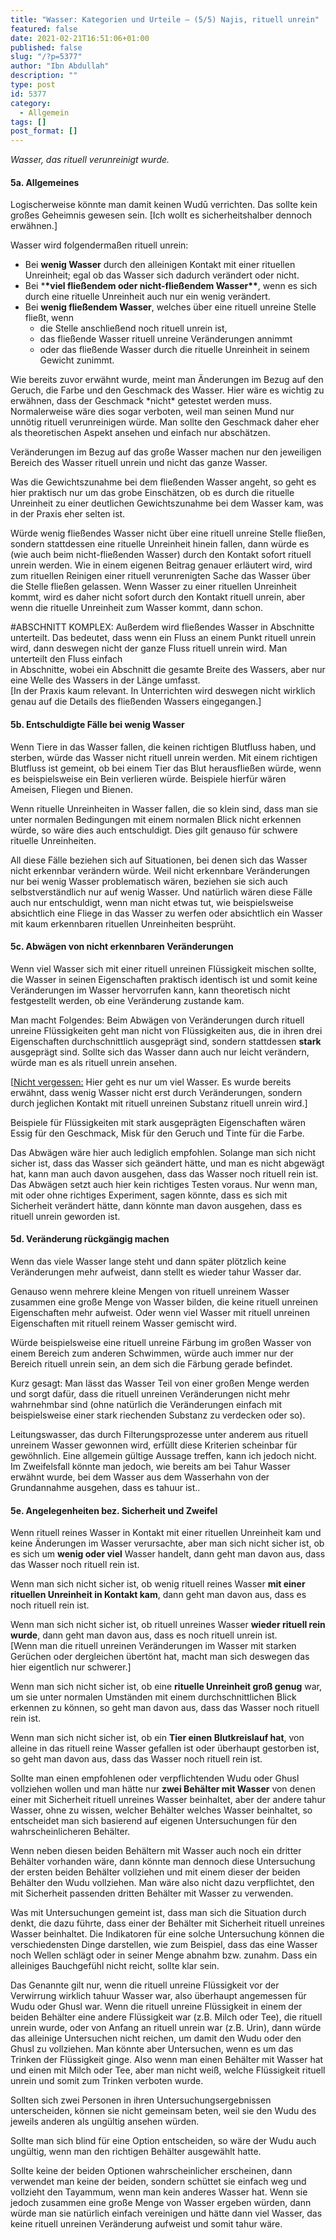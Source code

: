 ```yaml
---
title: "Wasser: Kategorien und Urteile – (5/5) Najis, rituell unrein"
featured: false
date: 2021-02-21T16:51:06+01:00
published: false
slug: "/?p=5377"
author: "Ibn Abdullah"
description: ""
type: post
id: 5377
category:
  - Allgemein
tags: []
post_format: []
---
```


_Wasser, das rituell verunreinigt wurde._

#### 5a. Allgemeines

Logischerweise könnte man damit keinen Wudū verrichten. Das sollte kein großes Geheimnis gewesen sein. \[Ich wollt es sicherheitshalber dennoch erwähnen.\]

Wasser wird folgendermaßen rituell unrein:

- Bei **wenig Wasser** durch den alleinigen Kontakt mit einer rituellen Unreinheit; egal ob das Wasser sich dadurch verändert oder nicht.
- Bei \***\*viel fließendem oder nicht-fließendem Wasser\*\***, wenn es sich durch eine rituelle Unreinheit auch nur ein wenig verändert.
- Bei **wenig fließendem Wasser**, welches über eine rituell unreine Stelle fließt, wenn
  - die Stelle anschließend noch rituell unrein ist,
  - das fließende Wasser rituell unreine Veränderungen annimmt
  - oder das fließende Wasser durch die rituelle Unreinheit in seinem Gewicht zunimmt.

Wie bereits zuvor erwähnt wurde, meint man Änderungen im Bezug auf den Geruch, die Farbe und den Geschmack des Wasser. Hier wäre es wichtig zu erwähnen, dass der Geschmack \*nicht\* getestet werden muss. Normalerweise wäre dies sogar verboten, weil man seinen Mund nur unnötig rituell verunreinigen würde. Man sollte den Geschmack daher eher als theoretischen Aspekt ansehen und einfach nur abschätzen.

Veränderungen im Bezug auf das große Wasser machen nur den jeweiligen Bereich des Wasser rituell unrein und nicht das ganze Wasser.

Was die Gewichtszunahme bei dem fließenden Wasser angeht, so geht es hier praktisch nur um das grobe Einschätzen, ob es durch die rituelle Unreinheit zu einer deutlichen Gewichtszunahme bei dem Wasser kam, was in der Praxis eher selten ist.

Würde wenig fließendes Wasser nicht über eine rituell unreine Stelle fließen, sondern stattdessen eine rituelle Unreinheit hinein fallen, dann würde es (wie auch beim nicht-fließenden Wasser) durch den Kontakt sofort rituell unrein werden. Wie in einem eigenen Beitrag genauer erläutert wird, wird zum rituellen Reinigen einer rituell verunrenigten Sache das Wasser über die Stelle fließen gelassen. Wenn Wasser zu einer rituellen Unreinheit kommt, wird es daher nicht sofort durch den Kontakt rituell unrein, aber wenn die rituelle Unreinheit zum Wasser kommt, dann schon.

\#ABSCHNITT KOMPLEX: Außerdem wird fließendes Wasser in Abschnitte unterteilt. Das bedeutet, dass wenn ein Fluss an einem Punkt rituell unrein wird, dann deswegen nicht der ganze Fluss rituell unrein wird. Man unterteilt den Fluss einfach  
in Abschnitte, wobei ein Abschnitt die gesamte Breite des Wassers, aber nur eine Welle des Wassers in der Länge umfasst.  
\[In der Praxis kaum relevant. In Unterrichten wird deswegen nicht wirklich genau auf die Details des fließenden Wassers eingegangen.\]

#### 5b. Entschuldigte Fälle bei wenig Wasser

Wenn Tiere in das Wasser fallen, die keinen richtigen Blutfluss haben, und sterben, würde das Wasser nicht rituell unrein werden. Mit einem richtigen Blutfluss ist gemeint, ob bei einem Tier das Blut herausfließen würde, wenn es beispielsweise ein Bein verlieren würde. Beispiele hierfür wären Ameisen, Fliegen und Bienen.

Wenn rituelle Unreinheiten in Wasser fallen, die so klein sind, dass man sie unter normalen Bedingungen mit einem normalen Blick nicht erkennen würde, so wäre dies auch entschuldigt. Dies gilt genauso für schwere rituelle Unreinheiten.

All diese Fälle beziehen sich auf Situationen, bei denen sich das Wasser nicht erkennbar verändern würde. Weil nicht erkennbare Veränderungen nur bei wenig Wasser problematisch wären, beziehen sie sich auch selbstverständlich nur auf wenig Wasser. Und natürlich wären diese Fälle auch nur entschuldigt, wenn man nicht etwas tut, wie beispielsweise absichtlich eine Fliege in das Wasser zu werfen oder absichtlich ein Wasser mit kaum erkennbaren rituellen Unreinheiten besprüht.

#### 5c. Abwägen von nicht erkennbaren Veränderungen

Wenn viel Wasser sich mit einer rituell unreinen Flüssigkeit mischen sollte, die Wasser in seinen Eigenschaften praktisch identisch ist und somit keine Veränderungen im Wasser hervorrufen kann, kann theoretisch nicht festgestellt werden, ob eine Veränderung zustande kam.

Man macht Folgendes: Beim Abwägen von Veränderungen durch rituell unreine Flüssigkeiten geht man nicht von Flüssigkeiten aus, die in ihren drei Eigenschaften durchschnittlich ausgeprägt sind, sondern stattdessen **stark** ausgeprägt sind. Sollte sich das Wasser dann auch nur leicht verändern, würde man es als rituell unrein ansehen.

\[<span style="text-decoration: underline;">Nicht vergessen:</span> Hier geht es nur um viel Wasser. Es wurde bereits erwähnt, dass wenig Wasser nicht erst durch Veränderungen, sondern durch jeglichen Kontakt mit rituell unreinen Substanz rituell unrein wird.\]

Beispiele für Flüssigkeiten mit stark ausgeprägten Eigenschaften wären Essig für den Geschmack, Misk für den Geruch und Tinte für die Farbe.

Das Abwägen wäre hier auch lediglich empfohlen. Solange man sich nicht sicher ist, dass das Wasser sich geändert hätte, und man es nicht abgewägt hat, kann man auch davon ausgehen, dass das Wasser noch rituell rein ist. Das Abwägen setzt auch hier kein richtiges Testen voraus. Nur wenn man, mit oder ohne richtiges Experiment, sagen könnte, dass es sich mit Sicherheit verändert hätte, dann könnte man davon ausgehen, dass es rituell unrein geworden ist.

#### 5d. Veränderung rückgängig machen

Wenn das viele Wasser lange steht und dann später plötzlich keine Veränderungen mehr aufweist, dann stellt es wieder tahur Wasser dar.

Genauso wenn mehrere kleine Mengen von rituell unreinem Wasser zusammen eine große Menge von Wasser bilden, die keine rituell unreinen Eigenschaften mehr aufweist. Oder wenn viel Wasser mit rituell unreinen Eigenschaften mit rituell reinem Wasser gemischt wird.

Würde beispielsweise eine rituell unreine Färbung im großen Wasser von einem Bereich zum anderen Schwimmen, würde auch immer nur der Bereich rituell unrein sein, an dem sich die Färbung gerade befindet.

Kurz gesagt: Man lässt das Wasser Teil von einer großen Menge werden und sorgt dafür, dass die rituell unreinen Veränderungen nicht mehr wahrnehmbar sind (ohne natürlich die Veränderungen einfach mit beispielsweise einer stark riechenden Substanz zu verdecken oder so).

Leitungswasser, das durch Filterungsprozesse unter anderem aus rituell unreinem Wasser gewonnen wird, erfüllt diese Kriterien scheinbar für gewöhnlich. Eine allgemein gültige Aussage treffen, kann ich jedoch nicht. Im Zweifelsfall könnte man jedoch, wie bereits am bei Tahur Wasser erwähnt wurde, bei dem Wasser aus dem Wasserhahn von der Grundannahme ausgehen, dass es tahuur ist..

#### 5e. Angelegenheiten bez. Sicherheit und Zweifel

Wenn rituell reines Wasser in Kontakt mit einer rituellen Unreinheit kam und keine Änderungen im Wasser verursachte, aber man sich nicht sicher ist, ob es sich um **wenig oder viel** Wasser handelt, dann geht man davon aus, dass das Wasser noch rituell rein ist.

Wenn man sich nicht sicher ist, ob wenig rituell reines Wasser **mit einer rituellen Unreinheit in Kontakt kam**, dann geht man davon aus, dass es noch rituell rein ist.

Wenn man sich nicht sicher ist, ob rituell unreines Wasser **wieder rituell rein wurde**, dann geht man davon aus, dass es noch rituell unrein ist.  
\[Wenn man die rituell unreinen Veränderungen im Wasser mit starken Gerüchen oder dergleichen übertönt hat, macht man sich deswegen das hier eigentlich nur schwerer.\]

Wenn man sich nicht sicher ist, ob eine **rituelle Unreinheit groß genug** war, um sie unter normalen Umständen mit einem durchschnittlichen Blick erkennen zu können, so geht man davon aus, dass das Wasser noch rituell rein ist.

Wenn man sich nicht sicher ist, ob ein **Tier einen Blutkreislauf hat**, von alleine in das rituell reine Wasser gefallen ist oder überhaupt gestorben ist, so geht man davon aus, dass das Wasser noch rituell rein ist.

Sollte man einen empfohlenen oder verpflichtenden Wudu oder Ghusl vollziehen wollen und man hätte nur **zwei Behälter mit Wasser** von denen einer mit Sicherheit rituell unreines Wasser beinhaltet, aber der andere tahur Wasser, ohne zu wissen, welcher Behälter welches Wasser beinhaltet, so entscheidet man sich basierend auf eigenen Untersuchungen für den wahrscheinlicheren Behälter.

Wenn neben diesen beiden Behältern mit Wasser auch noch ein dritter Behälter vorhanden wäre, dann könnte man dennoch diese Untersuchung der ersten beiden Behälter vollziehen und mit einem dieser der beiden Behälter den Wudu vollziehen. Man wäre also nicht dazu verpflichtet, den mit Sicherheit passenden dritten Behälter mit Wasser zu verwenden.

Was mit Untersuchungen gemeint ist, dass man sich die Situation durch denkt, die dazu führte, dass einer der Behälter mit Sicherheit rituell unreines Wasser beinhaltet. Die Indikatoren für eine solche Untersuchung können die verschiedensten Dinge darstellen, wie zum Beispiel, dass das eine Wasser noch Wellen schlägt oder in seiner Menge abnahm bzw. zunahm. Dass ein alleiniges Bauchgefühl nicht reicht, sollte klar sein.

Das Genannte gilt nur, wenn die rituell unreine Flüssigkeit vor der Verwirrung wirklich tahuur Wasser war, also überhaupt angemessen für Wudu oder Ghusl war. Wenn die rituell unreine Flüssigkeit in einem der beiden Behälter eine andere Flüssigkeit war (z.B. Milch oder Tee), die rituell unrein wurde, oder von Anfang an rituell unrein war (z.B. Urin), dann würde das alleinige Untersuchen nicht reichen, um damit den Wudu oder den Ghusl zu vollziehen. Man könnte aber Untersuchen, wenn es um das Trinken der Flüssigkeit ginge. Also wenn man einen Behälter mit Wasser hat und einen mit Milch oder Tee, aber man nicht weiß, welche Flüssigkeit rituell unrein und somit zum Trinken verboten wurde.

Sollten sich zwei Personen in ihren Untersuchungsergebnissen unterscheiden, können sie nicht gemeinsam beten, weil sie den Wudu des jeweils anderen als ungültig ansehen würden.

Sollte man sich blind für eine Option entscheiden, so wäre der Wudu auch ungültig, wenn man den richtigen Behälter ausgewählt hatte.

Sollte keine der beiden Optionen wahrscheinlicher erscheinen, dann verwendet man keine der beiden, sondern schüttet sie einfach weg und vollzieht den Tayammum, wenn man kein anderes Wasser hat. Wenn sie jedoch zusammen eine große Menge von Wasser ergeben würden, dann würde man sie natürlich einfach vereinigen und hätte dann viel Wasser, das keine rituell unreinen Veränderung aufweist und somit tahur wäre.
